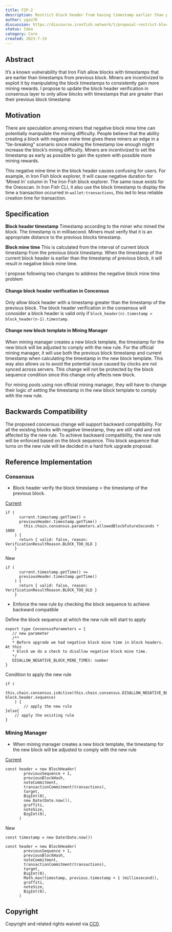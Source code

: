 ```yaml
---
title: FIP-2
description: Restrict block header from having timestamp earlier than previous block
author: ygao76
discussion: https://discourse.ironfish.network/t/proposal-restrict-block-from-having-timestamp-earlier-than-previous-block/50
status: Idea
category: Core
created: 2023-7-19
---
```


## Abstract
It’s a known vulnerability that Iron Fish allow blocks with timestamps that are earlier than timestamps from previous block. Miners are incentivized to exploit it by manipulating the block timestamps to consistently gain more mining rewards. I propose to update the block header verification in consensus layer to only allow blocks with timestamps that are greater than their previous block timestamp

## Motivation

There are speculation among miners that negative block mine time can potentially manipulate the mining difficulty. People believe that the ability creating a block with negative mine time gives these miners an edge in a “tie-breaking” scenario since making the timestamp low enough might increase the block’s mining difficulty. Miners are incentivized to set the timestamp as early as possible to gain the system with possible more mining rewards.

This negative mine time in the block header causes confusing for users. For example, in Iron Fish block explorer, It will cause negative duration for ‘Mined In’ column in The Iron Fish block explorer. The same issue exists for the Oreoscan. In Iron Fish CLI, it also use the block timestamp to display the time a transaction occurred in `wallet:transactions`, this led to less reliable creation time for transaction.

## Specification

**Block header timestamp**
Timestamp according to the miner who mined the block.  The timestamp is in millisecond. Miners must verify that it is an appropriate distance to the previous blocks timestamp.

**Block mine time**
This is calculated from the interval of current block timestamp from the previous block timestamp. When the timestamp of the current block header is earlier than the timestamp of previous block, it will result in negative block mine time.

I propose following two changes to address the negative block mine time problem

#### Change block header verification in Concensus

Only allow block header with a timestamp greater than the timestamp of the previous block. The block header verification in the consensus will conosider a block header  is valid only if `block_header(n).timestamp > block_header(n-1).timestamp`.

#### Change new block template in Mining Manager 
When mining manager creates a new block template, the timestamp for the new block will be adjusted to comply with the new rule. For the official mining manager, it will use both the previous block timestamp and current timestamp when calculating the timestamp in the new block template. This way also allows us to avoid the potential issue caused by clocks are not synced across servers. This change will not be protected by the block sequence condition since this change only affects new block.

For mining pools using non official mining manager, they will have to change their logic of setting the timestamp in the new block template to comply with the new rule.


## Backwards Compatibility 

The proposed concensus change will support backward compatibility. For all the existing blocks with negative timestamp, they are still valid and not affected by the new rule. To achieve backward compatibility, the new rule will be enforced based on the block sequence. This block sequence that turns on the new rule will be decided in a hard fork upgrade proposal. 

## Reference Implementation

### Consensus

- Block header verify the block timestamp > the timestamp of the previous block.

[Current](https://github.com/iron-fish/ironfish/blob/master/ironfish/src/consensus/verifier.ts#L203) 

```
if (
      current.timestamp.getTime() <
      previousHeader.timestamp.getTime() -
        this.chain.consensus.parameters.allowedBlockFutureSeconds * 1000
    ) {
      return { valid: false, reason: VerificationResultReason.BLOCK_TOO_OLD }
    }
```

New

```
if (
      current.timestamp.getTime() <=
      previousHeader.timestamp.getTime() 
    ) {
      return { valid: false, reason: VerificationResultReason.BLOCK_TOO_OLD }
    }
```

- Enforce the new rule by checking the block sequence to achieve backward compatible

Define the block sequence at which the new rule will start to apply

```
export type ConsensusParameters = {
   // new parameter
   /**
   * Before upgrade we had negative block mine time in block headers. At this 
   * block we do a check to disallow negative block mine time.
   */
   DISALLOW_NEGATIVE_BLOCK_MINE_TIMES: number
}
```

Condition to apply the new rule

```
if (
      this.chain.consensus.isActive(this.chain.consensus.DISALLOW_NEGATIVE_BLOCK_MINE_TIMES, block.header.sequence)
    ) {
		// apply the new rule
}else{
    // apply the existing rule
}
```

### Mining Manager

- When mining manager creates a new block template, the timestamp for the new block will be adjusted to comply with the new rule

[Current](https://github.com/iron-fish/ironfish/blob/master/ironfish/src/blockchain/blockchain.ts#L978) 

```
const header = new BlockHeader(
        previousSequence + 1,
        previousBlockHash,
        noteCommitment,
        transactionCommitment(transactions),
        target,
        BigInt(0),
        new Date(Date.now()),
        graffiti,
        noteSize,
        BigInt(0),
      )
```

New

```
const timestamp = new Date(Date.now())

const header = new BlockHeader(
        previousSequence + 1,
        previousBlockHash,
        noteCommitment,
        transactionCommitment(transactions),
        target,
        BigInt(0),
        Math.max(timestamp, previous.timestamp + 1 (milliesecond)),
        graffiti,
        noteSize,
        BigInt(0),
      )
```

## Copyright

Copyright and related rights waived via [CC0](https://creativecommons.org/share-your-work/public-domain/cc0/).
